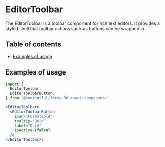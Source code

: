 # EditorToolbar

The EditorToolbar is a toolbar component for rich text editors. It provides a styled shell that toolbar actions such as buttons can be wrapped in.

## Table of contents

- [Examples of usage](#examples-of-usage)

## Examples of usage

```jsx
import {
  EditorToolbar,
  EditorToolbarButton,
} from '@contentful/forma-36-react-components';

<EditorToolbar>
  <EditorToolbarButton
    icon="FormatBold"
    tooltip="Bold"
    label="Bold"
    isActive={false}
  />
</EditorToolbar>;
```
